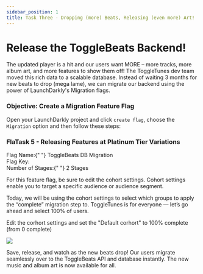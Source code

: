 ```yaml
---
sidebar_position: 1
title: Task Three - Dropping (more) Beats, Releasing (even more) Art!
---
```



# Release the ToggleBeats Backend!

The updated player is a hit and our users want MORE – more tracks, more album art, and more features to show them off! The ToggleTunes dev team moved this rich data to a scalable database. Instead of waiting 3 months for new beats to drop (mega lame), we can migrate our backend using the power of LaunchDarkly's Migration flags.

### Objective\: Create a Migration Feature Flag

Open your LaunchDarkly project and click `create flag`, choose the `Migration` option and then follow these steps:

### FlaTask 5 - Releasing Features at Platinum Tier Variations

<div className="text-lg font-bold text-blue-500">
  Flag Name:{" "}
  <span className="text-black dark:text-white font-normal">
    ToggleBeats DB Migration
  </span>
</div>

<div className="flex items-center space-x-3">
  <span className="text-lg text-blue-500 font-bold">Flag Key:</span>
  <CopyField value="newtoggledb" client:load />
</div>

<div className="text-lg font-bold text-blue-500">
  Number of Stages:{" "}
  <span className="text-black dark:text-white font-normal">
    2 Stages
  </span>
</div>

For this feature flag, be sure to edit the cohort settings. Cohort settings enable you to target a specific audience or audience segment.

Today, we will be using the cohort settings to select which groups to apply the “complete” migration step to.  ToggleTunes is for everyone  — let’s go ahead and select 100% of users.

Edit the corhort settings and set the "Default corhort" to 100% complete (from 0 complete) 

<img src='/src/assets/img/cohort.png' />

Save, release, and watch as the new beats drop! Our users migrate seamlessly over to the ToggleBeats API and database instantly. The new music and album art is now available for all.
